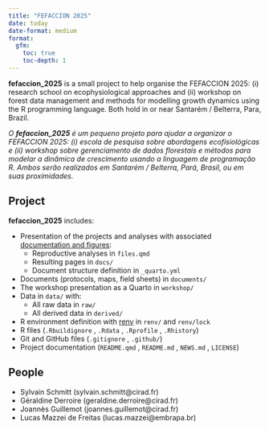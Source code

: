 ```yaml
---
title: "FEFACCION 2025"
date: today
date-format: medium
format: 
  gfm:
    toc: true
    toc-depth: 1
---
```


**fefaccion_2025** is a small project to help organise the FEFACCION 2025: (i) research school on ecophysiological approaches and (ii) workshop on forest data management and methods for modelling growth dynamics using the R programming language. Both hold in or near Santarém / Belterra, Para, Brazil.

*O **fefaccion_2025** é um pequeno projeto para ajudar a organizar o FEFACCION 2025: (i) escola de pesquisa sobre abordagens ecofisiológicas e (ii) workshop sobre gerenciamento de dados florestais e métodos para modelar a dinâmica de crescimento usando a linguagem de programação R. Ambos serão realizados em Santarém / Belterra, Pará, Brasil, ou em suas proximidades.*

## Project

**fefaccion_2025** includes:

-   Presentation of the projects and analyses with associated [documentation and figures](https://bioforest-project.github.io/data_preparation/):
    -   Reproductive analyses in `files.qmd`
    -   Resulting pages in `docs/`
    -   Document structure definition in `_quarto.yml`
-   Documents (protocols, maps, field sheets) in `documents/`
-   The workshop presentation as a Quarto in `workshop/`
-   Data in `data/` with:
    -   All raw data in `raw/`
    -   All derived data in `derived/`
-   R environment definition with [renv](https://rstudio.github.io/renv/articles/renv.html) in `renv/` and `renv/lock`
-   R files (`.Rbuildignore` , `.Rdata` , `.Rprofile` , `.Rhistory`)
-   Git and GitHub files (`.gitignore` , `.github/`)
-   Project documentation (`README.qmd` , `README.md` , `NEWS.md` , `LICENSE`)

## People

-   Sylvain Schmitt (sylvain.schmitt\@cirad.fr)
-   Géraldine Derroire (geraldine.derroire\@cirad.fr)
-   Joannès Guillemot (joannes.guillemot\@cirad.fr)
-   Lucas Mazzei de Freitas (lucas.mazzei\@embrapa.br)
